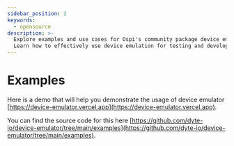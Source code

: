 ```yaml
---
sidebar_position: 2
keywords:
  - opensource
description: >-
  Explore examples and use cases for Ospi's community package device emulator.
  Learn how to effectively use device emulation for testing and development.
---
```


# Examples

Here is a demo that will help you demonstrate the usage of device emulator [https://device-emulator.vercel.app](https://device-emulator.vercel.app).

You can find the source code for this here [https://github.com/dyte-io/device-emulator/tree/main/examples](https://github.com/dyte-io/device-emulator/tree/main/examples).

<head>
  <title>Community Packages Examples</title>
  <meta name="description" content="Explore examples and use cases for Ospi's community package device emulator. Learn how to effectively use device emulation for testing and development."/>
</head>
